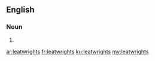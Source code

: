 ==English==

===Noun===
{{head|en}}

# {{plural of|leatwright}}

[[ar:leatwrights]]
[[fr:leatwrights]]
[[ku:leatwrights]]
[[my:leatwrights]]